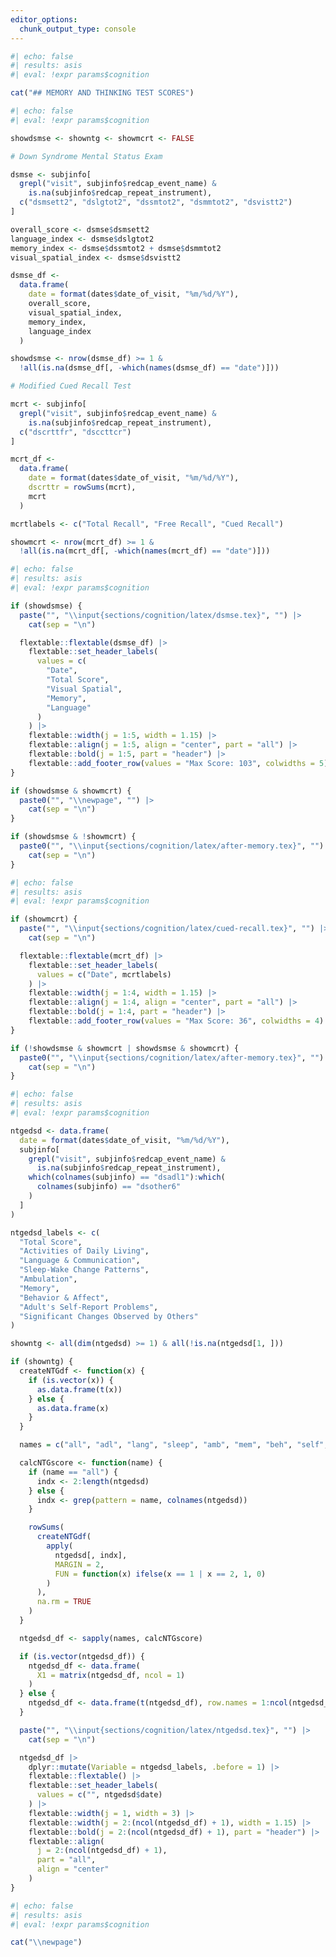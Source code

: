 ```yaml
---
editor_options: 
  chunk_output_type: console
---
```


```r
#| echo: false
#| results: asis
#| eval: !expr params$cognition

cat("## MEMORY AND THINKING TEST SCORES")

```

```r
#| echo: false
#| eval: !expr params$cognition

showdsmse <- showntg <- showmcrt <- FALSE

# Down Syndrome Mental Status Exam

dsmse <- subjinfo[
  grepl("visit", subjinfo$redcap_event_name) &
    is.na(subjinfo$redcap_repeat_instrument),
  c("dsmsett2", "dslgtot2", "dssmtot2", "dsmmtot2", "dsvistt2")
]

overall_score <- dsmse$dsmsett2
language_index <- dsmse$dslgtot2
memory_index <- dsmse$dssmtot2 + dsmse$dsmmtot2
visual_spatial_index <- dsmse$dsvistt2

dsmse_df <-
  data.frame(
    date = format(dates$date_of_visit, "%m/%d/%Y"),
    overall_score,
    visual_spatial_index,
    memory_index,
    language_index
  )

showdsmse <- nrow(dsmse_df) >= 1 &
  !all(is.na(dsmse_df[, -which(names(dsmse_df) == "date")]))

# Modified Cued Recall Test

mcrt <- subjinfo[
  grepl("visit", subjinfo$redcap_event_name) &
    is.na(subjinfo$redcap_repeat_instrument),
  c("dscrttfr", "dsccttcr")
]

mcrt_df <-
  data.frame(
    date = format(dates$date_of_visit, "%m/%d/%Y"),
    dscrttr = rowSums(mcrt),
    mcrt
  )

mcrtlabels <- c("Total Recall", "Free Recall", "Cued Recall")

showmcrt <- nrow(mcrt_df) >= 1 &
  !all(is.na(mcrt_df[, -which(names(mcrt_df) == "date")]))


```

```r
#| echo: false
#| results: asis
#| eval: !expr params$cognition

if (showdsmse) {
  paste("", "\\input{sections/cognition/latex/dsmse.tex}", "") |>
    cat(sep = "\n")

  flextable::flextable(dsmse_df) |>
    flextable::set_header_labels(
      values = c(
        "Date",
        "Total Score",
        "Visual Spatial",
        "Memory",
        "Language"
      )
    ) |>
    flextable::width(j = 1:5, width = 1.15) |>
    flextable::align(j = 1:5, align = "center", part = "all") |>
    flextable::bold(j = 1:5, part = "header") |>
    flextable::add_footer_row(values = "Max Score: 103", colwidths = 5)
}

if (showdsmse & showmcrt) {
  paste0("", "\\newpage", "") |>
    cat(sep = "\n")
}

if (showdsmse & !showmcrt) {
  paste0("", "\\input{sections/cognition/latex/after-memory.tex}", "") |>
    cat(sep = "\n")
}

```

<!--- Modified Cued Recall Test --->

```r
#| echo: false
#| results: asis
#| eval: !expr params$cognition

if (showmcrt) {
  paste("", "\\input{sections/cognition/latex/cued-recall.tex}", "") |>
    cat(sep = "\n")

  flextable::flextable(mcrt_df) |>
    flextable::set_header_labels(
      values = c("Date", mcrtlabels)
    ) |>
    flextable::width(j = 1:4, width = 1.15) |>
    flextable::align(j = 1:4, align = "center", part = "all") |>
    flextable::bold(j = 1:4, part = "header") |>
    flextable::add_footer_row(values = "Max Score: 36", colwidths = 4)
}

if (!showdsmse & showmcrt | showdsmse & showmcrt) {
  paste0("", "\\input{sections/cognition/latex/after-memory.tex}", "") |>
    cat(sep = "\n")
}


```

<!--- NTG - Early Detection and Screen for Dementia (NTG-EDSD) --->

```r
#| echo: false
#| results: asis
#| eval: !expr params$cognition

ntgedsd <- data.frame(
  date = format(dates$date_of_visit, "%m/%d/%Y"),
  subjinfo[
    grepl("visit", subjinfo$redcap_event_name) &
      is.na(subjinfo$redcap_repeat_instrument),
    which(colnames(subjinfo) == "dsadl1"):which(
      colnames(subjinfo) == "dsother6"
    )
  ]
)

ntgedsd_labels <- c(
  "Total Score",
  "Activities of Daily Living",
  "Language & Communication",
  "Sleep-Wake Change Patterns",
  "Ambulation",
  "Memory",
  "Behavior & Affect",
  "Adult's Self-Report Problems",
  "Significant Changes Observed by Others"
)

showntg <- all(dim(ntgedsd) >= 1) & all(!is.na(ntgedsd[1, ]))

if (showntg) {
  createNTGdf <- function(x) {
    if (is.vector(x)) {
      as.data.frame(t(x))
    } else {
      as.data.frame(x)
    }
  }

  names = c("all", "adl", "lang", "sleep", "amb", "mem", "beh", "self", "other")

  calcNTGscore <- function(name) {
    if (name == "all") {
      indx <- 2:length(ntgedsd)
    } else {
      indx <- grep(pattern = name, colnames(ntgedsd))
    }

    rowSums(
      createNTGdf(
        apply(
          ntgedsd[, indx],
          MARGIN = 2,
          FUN = function(x) ifelse(x == 1 | x == 2, 1, 0)
        )
      ),
      na.rm = TRUE
    )
  }

  ntgedsd_df <- sapply(names, calcNTGscore)

  if (is.vector(ntgedsd_df)) {
    ntgedsd_df <- data.frame(
      X1 = matrix(ntgedsd_df, ncol = 1)
    )
  } else {
    ntgedsd_df <- data.frame(t(ntgedsd_df), row.names = 1:ncol(ntgedsd_df))
  }

  paste("", "\\input{sections/cognition/latex/ntgedsd.tex}", "") |>
    cat(sep = "\n")

  ntgedsd_df |>
    dplyr::mutate(Variable = ntgedsd_labels, .before = 1) |>
    flextable::flextable() |>
    flextable::set_header_labels(
      values = c("", ntgedsd$date)
    ) |>
    flextable::width(j = 1, width = 3) |>
    flextable::width(j = 2:(ncol(ntgedsd_df) + 1), width = 1.15) |>
    flextable::bold(j = 2:(ncol(ntgedsd_df) + 1), part = "header") |>
    flextable::align(
      j = 2:(ncol(ntgedsd_df) + 1),
      part = "all",
      align = "center"
    )
}

```

```r
#| echo: false
#| results: asis
#| eval: !expr params$cognition

cat("\\newpage")

```